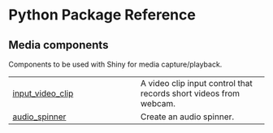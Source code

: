 # Python Package Reference {.doc .doc-index}

## Media components

Components to be used with Shiny for media capture/playback.

| | |
| --- | --- |
| [input_video_clip](input_video_clip.qmd#shinymedia.input_video_clip) | A video clip input control that records short videos from webcam. |
| [audio_spinner](audio_spinner.qmd#shinymedia.audio_spinner) | Create an audio spinner. |